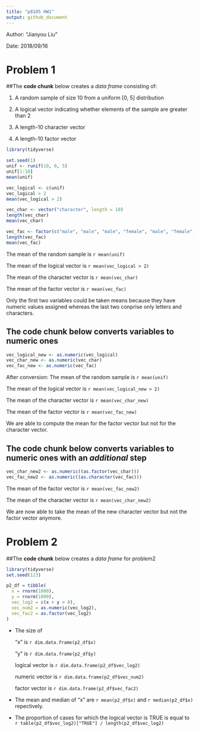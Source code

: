 ```yaml
---
title: "p8105 HW1"
output: github_document
---
```

Author: "Jianyou Liu"

Date: 2018/09/16

# Problem 1

##The **code chunk** below creates a *data frame* consisting of:

1. A random sample of size 10 from a uniform [0, 5] distribution

2. A logical vector indicating whether elements of the sample are greater than 2

3. A length-10 character vector

4. A length-10 factor vector

```r
library(tidyverse)

set.seed(1)
unif <- runif(10, 0, 5)
unif[1:10]
mean(unif)

vec_logical <- c(unif)
vec_logical > 2
mean(vec_logical > 2)

vec_char <- vector("character", length = 10)
length(vec_char)
mean(vec_char)

vec_fac <- factor(c("male", "male", "male", "female", "male", "female", "male", "female", "male", "female"))
length(vec_fac)
mean(vec_fac)

```

The mean of the random sample is `r mean(unif)`

The mean of the logical vector is `r mean(vec_logical > 2)`

The mean of the character vector is `r mean(vec_char)`

The mean of the factor vector is `r mean(vec_fac)`

Only the first two variables could be taken means because they have numeric values assigned whereas the last two conprise only letters and characters.

## The **code chunk** below converts variables to numeric ones

```r
vec_logical_new <- as.numeric(vec_logical)
vec_char_new <- as.numeric(vec_char)
vec_fac_new <- as.numeric(vec_fac)
```
After conversion:
The mean of the random sample is `r mean(unif)`

The mean of the logical vector is `r mean(vec_logical_new > 2)`

The mean of the character vector is
`r mean(vec_char_new)`

The mean of the factor vector is `r mean(vec_fac_new)`

We are able to compute the mean for the factor vector but not for the character vector.

## The **code chunk** below converts variables to numeric ones with an *additional* step

```r
vec_char_new2 <- as.numeric((as.factor(vec_char)))
vec_fac_new2 <- as.numeric((as.character(vec_fac)))
```
The mean of the factor vector is `r mean(vec_fac_new2)`

The mean of the character vector is
`r mean(vec_char_new2)`

We are now able to take the mean of the new character vector but not the factor vector anymore.


# Problem 2

##The **code chunk** below creates a *data frame* for problem2

```r
library(tidyverse)
set.seed(123)

p2_df = tibble(
  x = rnorm(1000),
  y = rnorm(1000),
  vec_log2 = c(x + y > 0),
  vec_num2 = as.numeric(vec_log2),
  vec_fac2 = as.factor(vec_log2)
)

```
* The size of
  
  "x" is `r dim.data.frame(p2_df$x)`
  
  "y" is `r dim.data.frame(p2_df$y)`
  
  logical vector is `r dim.data.frame(p2_df$vec_log2)`
  
  numeric vector is `r dim.data.frame(p2_df$vec_num2)`
  
  factor vector is `r dim.data.frame(p2_df$vec_fac2)`

* The mean and median of "x" are `r mean(p2_df$x)` and `r median(p2_df$x)` repectively.

* The proportion of cases for which the logical vector is TRUE is equal to `r table(p2_df$vec_log2)["TRUE"] / length(p2_df$vec_log2)`